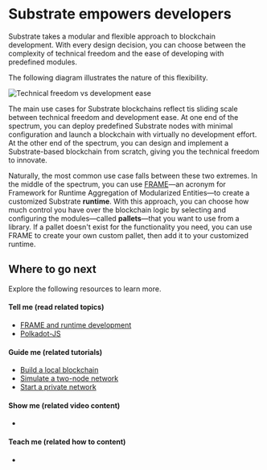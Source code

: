 # Substrate empowers developers

Substrate takes a modular and flexible approach to blockchain development.
With every design decision, you can choose between the complexity of technical freedom and the ease of developing with predefined modules.

The following diagram illustrates the nature of this flexibility.

![Technical freedom vs development ease]()

The main use cases for Substrate blockchains reflect tis sliding scale between technical freedom and development ease.
At one end of the spectrum, you can deploy predefined Substrate nodes with minimal configuration and launch a blockchain with virtually no development effort.
At the other end of the spectrum, you can design and implement a Substrate-based blockchain from scratch, giving you the technical freedom to innovate.

Naturally, the most common use case falls between these two extremes.
In the middle of the spectrum, you can use [FRAME]()—an acronym for Framework for Runtime Aggregation of Modularized Entities—to create a customized Substrate **runtime**.
With this approach, you can choose how much control you have over the blockchain logic by selecting and configuring the modules—called **pallets**—that you want to use from a library.
If a pallet doesn't exist for the functionality you need, you can use FRAME to create your own custom pallet, then add it to your customized runtime.

## Where to go next

Explore the following resources to learn more.

#### Tell me (read related topics)

- [FRAME and runtime development]()
- [Polkadot-JS]()

#### Guide me (related tutorials)

- [Build a local blockchain](../tutorials/build-local-blockchain.md)
- [Simulate a two-node network](../tutorials/simulate-two-node-network.md)
- [Start a private network](../tutorials/start-a-private-network.md)

#### Show me (related video content)

-

#### Teach me (related how to content)

-
